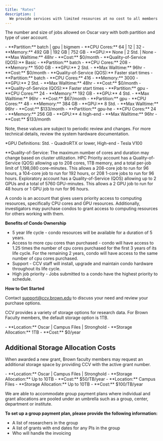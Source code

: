 ```yaml
---
title: "Rates"
description: |
  We provide services with limited resources at no cost to all members affiliated with Brown. For advanced computing that requires extra resources, we charge a monthly fee.
---
```


<ContentSection title="High Performance Computing Cluster (Oscar)">

The number and size of jobs allowed on Oscar vary with both partition and type of user account.

<CardGroup>
  <StyledCard title="Basic Account">
    - **Partition:** batch | gpu | bigmem
    - **CPU Cores:** 64 | 12 | 32
    - **Memory:** 492 GB | 192 GB | 752 GB
    - **GPU:** None | 2 Std. | None
    - **Max Walltime:** 48hr
    - **Cost:** $0/month
    - **Quality-of-Service (QOS):** Basic
  </StyledCard>

  <StyledCard title="HPC Priority">
    - **Partition:** batch
    - **CPU Cores:** 208
    - **Memory:** 1500 GB
    - **GPU:** 2 Std.
    - **Max Walltime:** 96hr
    - **Cost:** $0/month
    - **Quality-of-Service (QOS):** Faster start times
  </StyledCard>

  <StyledCard title="HPC Priority+">
    - **Partition:** batch
    - **CPU Cores:** 416
    - **Memory:** 3000
    - **GPU:** 2 Std.
    - **Max Walltime:** 48hr
    - **Cost:** $0/month
    - **Quality-of-Service (QOS):** Faster start times
  </StyledCard>

  <StyledCard title="Standard GPU Priority">
    - **Partition:** gpu
    - **CPU Cores:** 24
    - **Memory:** 192 GB
    - **GPU:** 4 Std.
    - **Max Walltime:** 96hr
    - **Cost:** $67/month
  </StyledCard>

  <StyledCard title="Standard GPU Priority+">
    - **Partition:** gpu
    - **CPU Cores:** 48
    - **Memory:** 384 GB
    - **GPU:** 8 Std.
    - **Max Walltime:** 96hr
    - **Cost:** $133/month
  </StyledCard>

  <StyledCard title="High-End GPU Priority">
    - **Partition:** gpu-he
    - **CPU Cores:** 24
    - **Memory:** 256 GB
    - **GPU:** 4 high-end
    - **Max Walltime:** 96hr
    - **Cost:** $133/month
  </StyledCard>
</CardGroup>

Note, these values are subject to periodic review and changes. For more technical details, review the system hardware documentation.

*GPU Definitions: Std. - QuadroRTX or lower,  High-end - Tesla V100

**Quality-of-Service: The maximum number of cores and duration may change based on cluster utilization. HPC Priority account has a Quality-of-Service (QOS) allowing up to 208 cores, 1TB memory, and a total per-job limit of 1,198,080 core-minutes. This allows a 208-core job to run for 96 hours, a 104-core job to run for 192 hours, or 208 1-core jobs to run for 96 hours. Exploratory account has a Quality-of-Service (QOS) allowing up to 2 GPUs and a total of 5760 GPU-minutes. This allows a 2 GPU job to run for 48 hours or 1 GPU job to run for 96 hours.  

</ContentSection>

<ContentSection title="Purchasing a Condo">

A condo is an account that gives users priority access to computing resources, specifically CPU cores and GPU resources. Additionally, investigators may purchase condos to grant access to computing resources for others working with them.

**Benefits of Condo Ownership**

- 5 year life cycle - condo resources will be available for a duration of 5 years.
- Access to more cpu cores than purchased - condo will have access to 1.25 times the number of cpu cores purchased for the first 3 years of its life cycle. For the remaining 2 years, condo will have access to the same number of cpu cores purchased.
- Support - CCV staff will install, upgrade and maintain condo hardware throughout its life cycle.
- High job priority - Jobs submitted to a condo have the highest priority to schedule.

**How to Get Started**

Contact support@ccv.brown.edu to discuss your need and review your purchase options.
</ContentSection>

<ContentSection title="Research Data Storage">

CCV provides a variety of storage options for research data. For Brown Faculty members, the default storage option is 1TB.

<CardGroup align="left">
  <StyledCard title="Basic">
    - **Location:** Oscar | Campus Files | Stronghold
    - **Storage Allocation:** 1TB
    - **Cost:** $0/year
  </StyledCard>
</CardGroup>

## Additional Storage Allocation Costs

When awarded a new grant, Brown faculty members may request an additional storage space by providing CCV with the active grant number.  

<CardGroup align="left">
  <StyledCard title="Unreplicated">
    - **Location:** Oscar | Campus Files | Stronghold
    - **Storage Allocation:** Up to 10TB
    - **Cost:** $50/TB/year
  </StyledCard>

  <StyledCard title="Replicated">
    - **Location:** Campus Files
    - **Storage Allocation:** Up to 10TB
    - **Cost:** $100/TB/year
  </StyledCard>
</CardGroup>
</ContentSection>

<ContentSection title="Pooled Storage Allocations">

We are able to accommodate group payment plans where individual and grant allocations are pooled under an umbrella such as a group, center, department or institute.

**To set up a group payment plan, please provide the following information:**
- A list of researchers in the group
- A list of grants with end dates for any PIs in the group
- Who will handle the invoicing

</ContentSection>